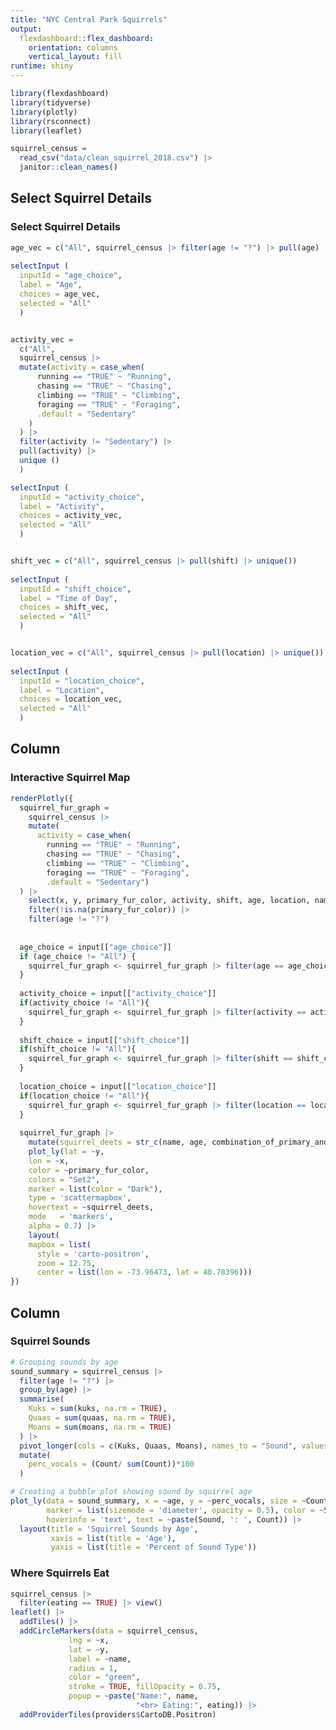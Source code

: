 ```yaml
---
title: "NYC Central Park Squirrels"
output: 
  flexdashboard::flex_dashboard:
    orientation: columns
    vertical_layout: fill
runtime: shiny
---
```


```r
library(flexdashboard)
library(tidyverse)
library(plotly)
library(rsconnect)
library(leaflet)

squirrel_census = 
  read_csv("data/clean_squirrel_2018.csv") |> 
  janitor::clean_names()

```

Select Squirrel Details {.sidebar}
-----------------------------------------------------------------------

### Select Squirrel Details

```r
age_vec = c("All", squirrel_census |> filter(age != "?") |> pull(age) |> unique())
  
selectInput (
  inputId = "age_choice",
  label = "Age",
  choices = age_vec,
  selected = "All"
  )


activity_vec = 
  c("All",
  squirrel_census |>   
  mutate(activity = case_when(
      running == "TRUE" ~ "Running",
      chasing == "TRUE" ~ "Chasing",
      climbing == "TRUE" ~ "Climbing",
      foraging == "TRUE" ~ "Foraging",
      .default = "Sedentary"
    )
  ) |> 
  filter(activity != "Sedentary") |> 
  pull(activity) |> 
  unique ()
  )

selectInput (
  inputId = "activity_choice",
  label = "Activity",
  choices = activity_vec,
  selected = "All"
  )


shift_vec = c("All", squirrel_census |> pull(shift) |> unique())
  
selectInput (
  inputId = "shift_choice",
  label = "Time of Day",
  choices = shift_vec,
  selected = "All"
  )


location_vec = c("All", squirrel_census |> pull(location) |> unique())
  
selectInput (
  inputId = "location_choice",
  label = "Location",
  choices = location_vec, 
  selected = "All"
  )
```



Column {data-width=650}
-----------------------------------------------------------------------

### Interactive Squirrel Map

```r
renderPlotly({
  squirrel_fur_graph =
    squirrel_census |> 
    mutate(
      activity = case_when(
        running == "TRUE" ~ "Running",
        chasing == "TRUE" ~ "Chasing",
        climbing == "TRUE" ~ "Climbing",
        foraging == "TRUE" ~ "Foraging",
        .default = "Sedentary")
  ) |> 
    select(x, y, primary_fur_color, activity, shift, age, location, name, combination_of_primary_and_highlight_color) |> 
    filter(!is.na(primary_fur_color)) |> 
    filter(age != "?") 
    
  
  age_choice = input[["age_choice"]]
  if (age_choice != "All") {
    squirrel_fur_graph <- squirrel_fur_graph |> filter(age == age_choice)
  }
  
  activity_choice = input[["activity_choice"]]
  if(activity_choice != "All"){
    squirrel_fur_graph <- squirrel_fur_graph |> filter(activity == activity_choice)
  }
  
  shift_choice = input[["shift_choice"]]
  if(shift_choice != "All"){
    squirrel_fur_graph <- squirrel_fur_graph |> filter(shift == shift_choice)
  }
  
  location_choice = input[["location_choice"]]
  if(location_choice != "All"){
    squirrel_fur_graph <- squirrel_fur_graph |> filter(location == location_choice)
  }
    
  squirrel_fur_graph |> 
    mutate(squirrel_deets = str_c(name, age, combination_of_primary_and_highlight_color, activity, shift, location, sep = "<br />")) |>
    plot_ly(lat = ~y,
    lon = ~x,
    color = ~primary_fur_color,
    colors = "Set2",
    marker = list(color = "Dark"),
    type = 'scattermapbox',
    hovertext = ~squirrel_deets,
    mode   = 'markers', 
    alpha = 0.7) |> 
    layout(
    mapbox = list(
      style = 'carto-positron',
      zoom = 12.75,
      center = list(lon = -73.96473, lat = 40.78396))) 
})


```

Column {data-width=350}
-----------------------------------------------------------------------

### Squirrel Sounds

```r
# Grouping sounds by age
sound_summary = squirrel_census |>
  filter(age != "?") |> 
  group_by(age) |>
  summarise(
    Kuks = sum(kuks, na.rm = TRUE),
    Quaas = sum(quaas, na.rm = TRUE),
    Moans = sum(moans, na.rm = TRUE)
  ) |>
  pivot_longer(cols = c(Kuks, Quaas, Moans), names_to = "Sound", values_to = "Count") |> 
  mutate(
    perc_vocals = (Count/ sum(Count))*100
  )

# Creating a bubble plot showing sound by squirrel age
plot_ly(data = sound_summary, x = ~age, y = ~perc_vocals, size = ~Count, type = 'scatter', mode = 'markers', 
        marker = list(sizemode = 'diameter', opacity = 0.5), color = ~Sound, 
        hoverinfo = 'text', text = ~paste(Sound, ': ', Count)) |>
  layout(title = 'Squirrel Sounds by Age',
         xaxis = list(title = 'Age'),
         yaxis = list(title = 'Percent of Sound Type')) 
```



### Where Squirrels Eat

```r
squirrel_census |> 
  filter(eating == TRUE) |> view()
leaflet() |>  
  addTiles() |>  
  addCircleMarkers(data = squirrel_census,
             lng = ~x,
             lat = ~y,
             label = ~name,
             radius = 1,
             color = "green",
             stroke = TRUE, fillOpacity = 0.75,
             popup = ~paste("Name:", name,
                            "<br> Eating:", eating)) |> 
  addProviderTiles(providers$CartoDB.Positron)
```


